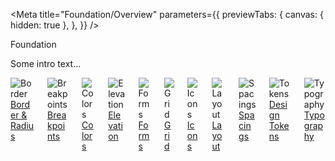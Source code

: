
<Meta
  title="Foundation/Overview"
  parameters={{
    previewTabs: {
      canvas: { hidden: true },
    },
  }}
/>

<bal-doc-banner subtitle="">Foundation</bal-doc-banner>

Some intro text...



<section class="mb-large">
  <div class="columns is-multiline">
    <div class="column is-one-third">
      <div class="has-radius-large has-shadow-normal p-normal is-flex is-align-items-center is-justify-content-center is-flex-direction-column">
        <div class="has-background-green-1 has-radius-large p-x-small is-fullwidth is-flex is-align-items-center is-justify-content-center">
          <img src={Border} alt="Border" />
        </div>
        <a
          class="button is-info mt-normal is-fullwidth"
          style={{ width: 'auto' }}
          href="?path=/story/foundation-typography-overview--page"
        >
          Border & Radius
        </a>
      </div>
    </div>
    <div class="column is-one-third">
      <div class="has-radius-large has-shadow-normal p-normal is-flex is-align-items-center is-justify-content-center is-flex-direction-column">
        <div class="has-background-purple-1 has-radius-large p-x-small is-fullwidth is-flex is-align-items-center is-justify-content-center">
          <img src={Breakpoints} alt="Breakpoints" />
        </div>
        <a
          class="button is-info mt-normal is-fullwidth"
          style={{ width: 'auto' }}
          href="?path=/story/foundation-typography-overview--page"
        >
          Breakpoints
        </a>
      </div>
    </div>
    <div class="column is-one-third">
      <div class="has-radius-large has-shadow-normal p-normal is-flex is-align-items-center is-justify-content-center is-flex-direction-column">
        <div class="has-background-grey-2 has-radius-large p-x-small is-fullwidth is-flex is-align-items-center is-justify-content-center">
          <img src={Colors} alt="Colors" />
        </div>
        <a
          class="button is-info mt-normal is-fullwidth"
          style={{ width: 'auto' }}
          href="?path=/story/foundation-colors--page"
        >
          Colors
        </a>
      </div>
    </div>
    <div class="column is-one-third">
      <div class="has-radius-large has-shadow-normal p-normal is-flex is-align-items-center is-justify-content-center is-flex-direction-column">
        <div class="has-background-red-1 has-radius-large p-x-small is-fullwidth is-flex is-align-items-center is-justify-content-center">
          <img src={Elevation} alt="Elevation" />
        </div>
        <a
          class="button is-info mt-normal is-fullwidth"
          style={{ width: 'auto' }}
          href="?path=/story/foundation-typography-overview--page"
        >
          Elevation
        </a>
      </div>
    </div>
    <div class="column is-one-third">
      <div class="has-radius-large has-shadow-normal p-normal is-flex is-align-items-center is-justify-content-center is-flex-direction-column">
        <div class="has-background-yellow-1 has-radius-large p-x-small is-fullwidth is-flex is-align-items-center is-justify-content-center">
          <img src={Forms} alt="Forms" />
        </div>
        <a
          class="button is-info mt-normal is-fullwidth"
          style={{ width: 'auto' }}
          href="?path=/story/foundation-typography-overview--page"
        >
          Forms
        </a>
      </div>
    </div>
    <div class="column is-one-third">
      <div class="has-radius-large has-shadow-normal p-normal is-flex is-align-items-center is-justify-content-center is-flex-direction-column">
        <div class="has-background-green-1 has-radius-large p-x-small is-fullwidth is-flex is-align-items-center is-justify-content-center">
          <img src={Grid} alt="Grid" />
        </div>
        <a
          class="button is-info mt-normal is-fullwidth"
          style={{ width: 'auto' }}
          href="?path=/docs/foundation-css-framework--grid#grid"
        >
          Grid
        </a>
      </div>
    </div>
    <div class="column is-one-third">
      <div class="has-radius-large has-shadow-normal p-normal is-flex is-align-items-center is-justify-content-center is-flex-direction-column">
        <div class="has-background-purple-1 has-radius-large p-x-small is-fullwidth is-flex is-align-items-center is-justify-content-center">
          <img src={Icons} alt="Icons" />
        </div>
        <a
          class="button is-info mt-normal is-fullwidth"
          style={{ width: 'auto' }}
          href="?path=/story/foundation-icons-overview--page"
        >
          Icons
        </a>
      </div>
    </div>
    <div class="column is-one-third">
      <div class="has-radius-large has-shadow-normal p-normal is-flex is-align-items-center is-justify-content-center is-flex-direction-column">
        <div class="has-background-red-1 has-radius-large p-x-small is-fullwidth is-flex is-align-items-center is-justify-content-center">
          <img src={Layout} alt="Layout" />
        </div>
        <a
          class="button is-info mt-normal is-fullwidth"
          style={{ width: 'auto' }}
          href="?path=/story/foundation-page-layout--page"
        >
          Layout
        </a>
      </div>
    </div>
    <div class="column is-one-third">
      <div class="has-radius-large has-shadow-normal p-normal is-flex is-align-items-center is-justify-content-center is-flex-direction-column">
        <div class="has-background-yellow-1 has-radius-large p-x-small is-fullwidth is-flex is-align-items-center is-justify-content-center">
          <img src={Spacings} alt="Spacings" />
        </div>
        <a
          class="button is-info mt-normal is-fullwidth"
          style={{ width: 'auto' }}
          href="?path=/docs/foundation-css-framework--spacing#usage-of-spacing"
        >
          Spacings
        </a>
      </div>
    </div>
    <div class="column is-one-third">
      <div class="has-radius-large has-shadow-normal p-normal is-flex is-align-items-center is-justify-content-center is-flex-direction-column">
        <div class="has-background-green-1 has-radius-large p-x-small is-fullwidth is-flex is-align-items-center is-justify-content-center">
          <img src={Tokens} alt="Tokens" />
        </div>
        <a
          class="button is-info mt-normal is-fullwidth"
          style={{ width: 'auto' }}
          href="?path=/story/foundation-design-tokens--page"
        >
          Design Tokens
        </a>
      </div>
    </div>
    <div class="column is-one-third">
      <div class="has-radius-large has-shadow-normal p-normal is-flex is-align-items-center is-justify-content-center is-flex-direction-column">
        <div class="has-background-purple-1 has-radius-large p-x-small is-fullwidth is-flex is-align-items-center is-justify-content-center">
          <img src={Typography} alt="Typography" />
        </div>
        <a
          class="button is-info mt-normal is-fullwidth"
          style={{ width: 'auto' }}
          href="?path=/story/foundation-typography-overview--page"
        >
          Typography
        </a>
      </div>
    </div>
  </div>
</section>

<bal-doc-github link="/stories/foundation/00-overview.stories.mdx"></bal-doc-github>

